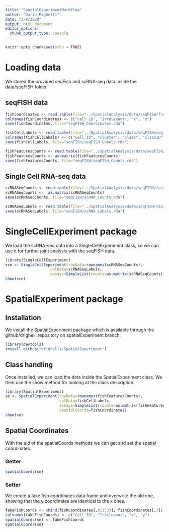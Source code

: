 ```yaml
---
title: "SpatialExperimentWorkflow"
author: "Dario Righelli"
date: "3/8/2020"
output: html_document
editor_options: 
  chunk_output_type: console
---
```


```r
knitr::opts_chunk$set(echo = TRUE)
```

# Loading data

We stored the provided seqFish and scRNA-seq data inside the data/seqFISH folder

## seqFISH data

```r
fishCoordinates <- read.table(file="../SpatialAnalysis/data/seqFISH/fcortex.coordinates.txt", header=FALSE, sep=" ")
colnames(fishCoordinates) <- c("Cell_ID", "Irrelevant", "x", "y")
save(fishCoordinates, file="seqFISH_Coordinates.rda")

fishCellLabels <- read.table(file="../SpatialAnalysis/data/seqFISH/seqfish_cell_labels.tsv", header=FALSE, sep="\t")
colnames(fishCellLabels) <- c("Cell_ID", "cluster", "class", "classID", "Irrelevant", "Prob")
save(fishCellLabels, file="seqFISH/seqFISH_Labels.rda")

fishFeaturesCounts <- read.table(file="../SpatialAnalysis/data/seqFISH/seqfish_normalized_cortex_b2_testing.txt", header=FALSE, sep="\t", row.names=1)
fishFeaturesCounts <- as.matrix(fishFeaturesCounts)
save(fishFeaturesCounts, file="seqFISH/seqFISH_Counts.rda")
```

## Single Cell RNA-seq data

```r
scRNASeqCounts <- read.table(file="../SpatialAnalysis/data/seqFISH/tasic_scRNAseq_training_b2.txt", header=FALSE, sep="\t", row.names=1)
scRNASeqCounts <-  as.matrix(scRNASeqCounts)
save(scRNASeqCounts, file="seqFISH/scRNA_Counts.rda")

scRNASeqLabels <- read.table(file="../SpatialAnalysis/data/seqFISH/tasic_scRNAseq_labels.tsv", header=FALSE, sep="\t")
save(scRNASeqLabels, file="seqFISH/scRNA_Labels.rda")
```

# SingleCellExperiment package

We load the scRNA-seq data into a SingleCellExperiment class, so we can use it
for further joint analysis with the seqFISH data.

```r
library(SingleCellExperiment)
sce <- SingleCellExperiment(rowData=rownames(scRNASeqCounts), 
                    colData=scRNASeqLabels,
                    assays=SimpleList(counts=as.matrix(scRNASeqCounts)))
show(sce)
```


# SpatialExperiment package

## Installation

We install the SpatialExperiment package which is available through the github/drighelli
repository on spatialExperiment branch.

```r
library(devtools)
install_github("drighelli/SpatialExperiment")
```

## Class handling

Once installed, we can load the data inside the SpatialExperiment class.
We then use the show method for looking at the class description.

```r
library(SpatialExperiment)
se <- SpatialExperiment(rowData=rownames(fishFeaturesCounts),
                        colData=fishCellLabels,
                        assays=SimpleList(counts=as.matrix(fishFeaturesCounts)),
                        spatialCoords=fishCoordinates)
show(se)

```

## Spatial Coordinates

With the aid of the spatialCoords methods we can get and set the spatial coordinates.

### Getter

```r
spatialCoords(se)
```

### Setter

We create a fake fish coordinates data frame and overwrite the old one,
showing that the y coordinates are identical to the x ones.

```r
fakeFishCoords <- cbind(fishCoordinates[,c(1:3)], fishCoordinates[,3])
colnames(fakeFishCoords) <- c("Cell_ID", "Irrelevant", "x", "y")
spatialCoords(se) <- fakeFishCoords
spatialCoords(se)
```

